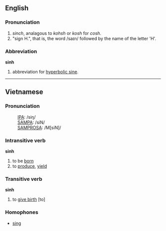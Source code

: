 ==English==

===Pronunciation===
# ''sinch'', analagous to ''kohsh'' or ''kosh'' for ''cosh''.
# "sign H.", that is, the word /saɪn/ followed by the name of the letter 'H'.

===Abbreviation===
'''sinh'''

#abbreviation for [[hyperbolic sine]].

----

==Vietnamese==

===Pronunciation===
:[[International Phonetic Alphabet|IPA]]: /siŋ/
:[[SAMPA]]: /siN/
:[[SAMPROSA]]: /M[siN]/

===Intransitive verb===
'''sinh'''

#to be [[born]]
#to [[produce]], [[yield]]

===Transitive verb===
'''sinh'''

#to [[give birth]] [to]

===Homophones===
*[[sing#English|sing]]
